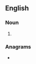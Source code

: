 ==English==

===Noun===
{{head|en|noun form}}

# {{plural of|en|pelmeni}}

===Anagrams===
* {{anagrams|en|a=eeilmnps|LePenism}}